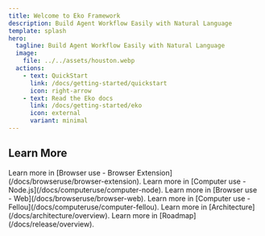 ```yaml
---
title: Welcome to Eko Framework
description: Build Agent Workflow Easily with Natural Language
template: splash
hero:
  tagline: Build Agent Workflow Easily with Natural Language
  image:
    file: ../../assets/houston.webp
  actions:
    - text: QuickStart
      link: /docs/getting-started/quickstart
      icon: right-arrow
    - text: Read the Eko docs
      link: /docs/getting-started/eko
      icon: external
      variant: minimal
---
```



## Learn More

<CardGrid>
	<Card title="Use Eko in Browser Extension" icon="puzzle">
		Learn more in [Browser use - Browser Extension](/docs/browseruse/browser-extension).
	</Card>
	<Card title="Use Eko in Node.js" icon="node">
		Learn more in [Computer use - Node.js](/docs/computeruse/computer-node).
	</Card>
	<Card title="Use Eko in Web" icon="seti:react">
		Learn more in [Browser use - Web](/docs/browseruse/browser-web).
	</Card>
	<Card title="Use Eko in AI-Browser Fellou" icon="laptop">
		Learn more in [Computer use - Fellou](/docs/computeruse/computer-fellou).
	</Card>
	<Card title="Architecture" icon="threads">
		Learn more in [Architecture](/docs/architecture/overview).
	</Card>
	<Card title="Roadmap" icon="seti:todo">
		Learn more in [Roadmap](/docs/release/overview).
	</Card>
</CardGrid>
